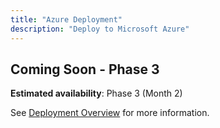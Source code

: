 ```yaml
---
title: "Azure Deployment"
description: "Deploy to Microsoft Azure"
---
```


## Coming Soon - Phase 3

**Estimated availability**: Phase 3 (Month 2)

See [Deployment Overview](/deployment) for more information.
